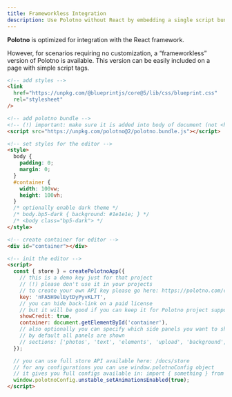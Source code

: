 ```yaml
---
title: Frameworkless Integration
description: Use Polotno without React by embedding a single script bundle
---
```


**Polotno** is optimized for integration with the React framework.

However, for scenarios requiring no customization, a “frameworkless” version of Polotno is available. This version can be easily included on a page with simple script tags.

```html
<!-- add styles -->
<link
  href="https://unpkg.com/@blueprintjs/core@5/lib/css/blueprint.css"
  rel="stylesheet"
/>

<!-- add polotno bundle -->
<!-- (!) important: make sure it is added into body of document (not <head>) -->
<script src="https://unpkg.com/polotno@2/polotno.bundle.js"></script>

<!-- set styles for the editor -->
<style>
  body {
    padding: 0;
    margin: 0;
  }
  #container {
    width: 100vw;
    height: 100vh;
  }
  /* optionally enable dark theme */
  /* body.bp5-dark { background: #1e1e1e; } */
  /* <body class="bp5-dark"> */
</style>

<!-- create container for editor -->
<div id="container"></div>

<!-- init the editor -->
<script>
  const { store } = createPolotnoApp({
    // this is a demo key just for that project
    // (!) please don't use it in your projects
    // to create your own API key please go here: https://polotno.com/cabinet
    key: 'nFA5H9elEytDyPyvKL7T',
    // you can hide back-link on a paid license
    // but it will be good if you can keep it for Polotno project support
    showCredit: true,
    container: document.getElementById('container'),
    // also optionally you can specify which side panels you want to show
    // by default all panels are shown
    // sections: ['photos', 'text', 'elements', 'upload', 'background', 'layers']
  });

  // you can use full store API available here: /docs/store
  // for any configurations you can use window.polotnoConfig object
  // it gives you full configs available in: import { something } from 'polotno/config'
  window.polotnoConfig.unstable_setAnimationsEnabled(true);
</script>
```




